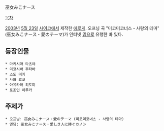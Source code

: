 巫女みこナース

[[목차]]

[[2003년]] [[5월 23일]] [[사이코]]에서 제작한 [[에로게]]. 오프닝 곡 "미코미코너스 - 사랑의 테마"(巫女みこナース・愛のテーマ)가 인터넷 [[밈]]으로 유행한 바 있다.

== 등장인물 ==
 * 마키시마 타츠야
 * 미코시바 후타바
 * 스도 미키
 * 사와 료코
 * 아유카와 히토미
 * 토조인 하루카

== 주제가 ==
 * 오프닝: 巫女みこナース・愛のテーマ (미코미코너스 - 사랑의 테마)
 * 엔딩: 巫女みこナース・愛しき人に捧ぐカノン
